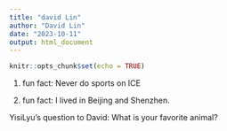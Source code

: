 ```yaml
---
title: "david Lin"
author: "David Lin"
date: "2023-10-11"
output: html_document
---
```


```r
knitr::opts_chunk$set(echo = TRUE)
```

1. fun fact:
Never do sports on ICE

2. fun fact:
I lived in Beijing and Shenzhen.

YisiLyu's question to David:
What is your favorite animal? 